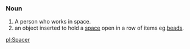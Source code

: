 ===Noun===
# A person who works in space.
# an object inserted to hold a [[space]] open in a row of items eg.[[beads]].

[[pl:Spacer]]